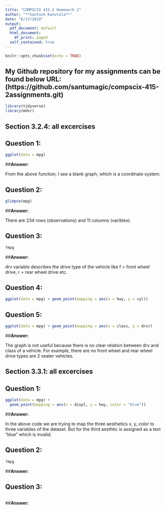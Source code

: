 ```yaml
---
title: "COMPSCIX 415.2 Homework 2"
author: "**Santosh Kanutala**"
date: "6/13/2018"
output:
  pdf_document: default
  html_document: 
    df_print: paged
  self_contained: true
---
```


```r
knitr::opts_chunk$set(echo = TRUE)
```

## **My Github repository for my assignments can be found below URL:                      (https://github.com/santumagic/compscix-415-2assignments.git)**

```r
library(tidyverse)
library(mdsr)
```

## **Section 3.2.4: all excercises**

## **Question 1:**

```r
ggplot(data = mpg)

```

##**Answer:** 

From the above function, I see a blank graph, which is a coordinate system.


## **Question 2:**

```r
glimpse(mpg)

```

##**Answer:**

There are 234 rows (observations) and 11 columns (varibles).


## **Question 3:**

```r
?mpg
```

##**Answer:**

drv variable describes the drive type of the vehicle like f = front wheel drive, r = rear wheel drive etc. 


## **Question 4:**

```r
ggplot(data = mpg) + geom_point(mapping = aes(x = hwy, y = cyl))

```



## **Question 5:**

```r
ggplot(data = mpg) + geom_point(mapping = aes(x = class, y = drv))
```

##**Answer:**

The graph is not useful because there is no clear relation between drv and class of a vehicle. For example, there are no front wheel and rear wheel drive types are 2 seater vehicles.


## **Section 3.3.1: all excercises**

## **Question 1:**

```r
ggplot(data = mpg) +
  geom_point(mapping = aes(x = displ, y = hwy, color = "blue"))

```
##**Answer:**

In the above code we are trying to map the three aesthetics x, y, color to three variables of the dataset. But for the third aesthtic is assigned as a text "blue" which is invalid.


## **Question 2:**

```r
?mpg

```

##**Answer:**

## **Question 3:**

```r


```

##**Answer:**



